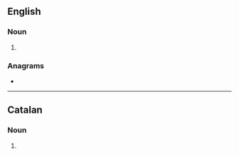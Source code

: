 {{also|genêts}}
==English==

===Noun===
{{head|en|noun form}}

# {{plural of|genet|lang=en}}

===Anagrams===
* {{anagrams|en|a=eegnst|Genest|genset|gentes|tenges}}

----

==Catalan==

===Noun===
{{head|ca|noun form}}

# {{plural of|genet|lang=ca}}